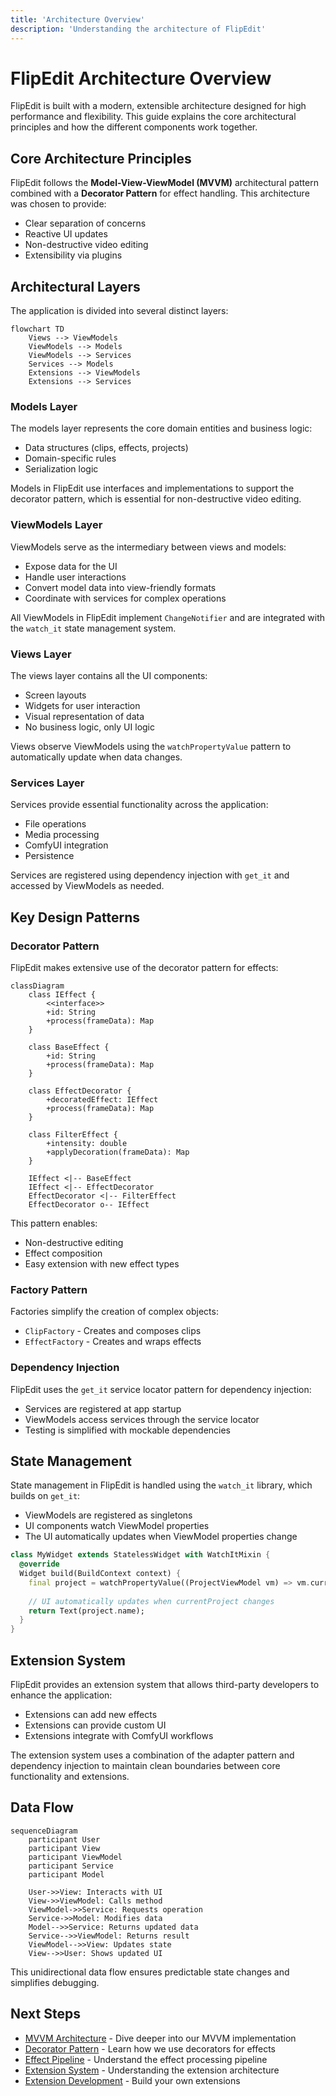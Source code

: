 ```yaml
---
title: 'Architecture Overview'
description: 'Understanding the architecture of FlipEdit'
---
```


# FlipEdit Architecture Overview

FlipEdit is built with a modern, extensible architecture designed for high performance and flexibility. This guide explains the core architectural principles and how the different components work together.

## Core Architecture Principles

FlipEdit follows the **Model-View-ViewModel (MVVM)** architectural pattern combined with a **Decorator Pattern** for effect handling. This architecture was chosen to provide:

- Clear separation of concerns
- Reactive UI updates
- Non-destructive video editing
- Extensibility via plugins

## Architectural Layers

The application is divided into several distinct layers:

```mermaid
flowchart TD
    Views --> ViewModels
    ViewModels --> Models
    ViewModels --> Services
    Services --> Models
    Extensions --> ViewModels
    Extensions --> Services
```

### Models Layer

The models layer represents the core domain entities and business logic:

- Data structures (clips, effects, projects)
- Domain-specific rules
- Serialization logic

Models in FlipEdit use interfaces and implementations to support the decorator pattern, which is essential for non-destructive video editing.

### ViewModels Layer

ViewModels serve as the intermediary between views and models:

- Expose data for the UI
- Handle user interactions
- Convert model data into view-friendly formats
- Coordinate with services for complex operations

All ViewModels in FlipEdit implement `ChangeNotifier` and are integrated with the `watch_it` state management system.

### Views Layer

The views layer contains all the UI components:

- Screen layouts
- Widgets for user interaction
- Visual representation of data
- No business logic, only UI logic

Views observe ViewModels using the `watchPropertyValue` pattern to automatically update when data changes.

### Services Layer

Services provide essential functionality across the application:

- File operations
- Media processing
- ComfyUI integration
- Persistence

Services are registered using dependency injection with `get_it` and accessed by ViewModels as needed.

## Key Design Patterns

### Decorator Pattern

FlipEdit makes extensive use of the decorator pattern for effects:

```mermaid
classDiagram
    class IEffect {
        <<interface>>
        +id: String
        +process(frameData): Map
    }
    
    class BaseEffect {
        +id: String
        +process(frameData): Map
    }
    
    class EffectDecorator {
        +decoratedEffect: IEffect
        +process(frameData): Map
    }
    
    class FilterEffect {
        +intensity: double
        +applyDecoration(frameData): Map
    }
    
    IEffect <|-- BaseEffect
    IEffect <|-- EffectDecorator
    EffectDecorator <|-- FilterEffect
    EffectDecorator o-- IEffect
```

This pattern enables:

- Non-destructive editing
- Effect composition
- Easy extension with new effect types

### Factory Pattern

Factories simplify the creation of complex objects:

- `ClipFactory` - Creates and composes clips
- `EffectFactory` - Creates and wraps effects

### Dependency Injection

FlipEdit uses the `get_it` service locator pattern for dependency injection:

- Services are registered at app startup
- ViewModels access services through the service locator
- Testing is simplified with mockable dependencies

## State Management

State management in FlipEdit is handled using the `watch_it` library, which builds on `get_it`:

- ViewModels are registered as singletons
- UI components watch ViewModel properties
- The UI automatically updates when ViewModel properties change

```dart
class MyWidget extends StatelessWidget with WatchItMixin {
  @override
  Widget build(BuildContext context) {
    final project = watchPropertyValue((ProjectViewModel vm) => vm.currentProject);
    
    // UI automatically updates when currentProject changes
    return Text(project.name);
  }
}
```

## Extension System

FlipEdit provides an extension system that allows third-party developers to enhance the application:

- Extensions can add new effects
- Extensions can provide custom UI
- Extensions integrate with ComfyUI workflows

The extension system uses a combination of the adapter pattern and dependency injection to maintain clean boundaries between core functionality and extensions.

## Data Flow

```mermaid
sequenceDiagram
    participant User
    participant View
    participant ViewModel
    participant Service
    participant Model
    
    User->>View: Interacts with UI
    View->>ViewModel: Calls method
    ViewModel->>Service: Requests operation
    Service->>Model: Modifies data
    Model-->>Service: Returns updated data
    Service-->>ViewModel: Returns result
    ViewModel-->>View: Updates state
    View-->>User: Shows updated UI
```

This unidirectional data flow ensures predictable state changes and simplifies debugging.

## Next Steps

- [MVVM Architecture](./mvvm.mdx) - Dive deeper into our MVVM implementation
- [Decorator Pattern](./decorator-pattern.mdx) - Learn how we use decorators for effects
- [Effect Pipeline](./effect-pipeline.mdx) - Understand the effect processing pipeline
- [Extension System](./extension-system.mdx) - Understanding the extension architecture
- [Extension Development](../extensions/creating.mdx) - Build your own extensions
